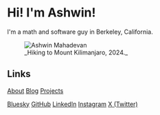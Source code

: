 
# Hi! I'm Ashwin!

I'm a math and software guy in Berkeley, California.

<figure>
	<Image src={cover} alt="Ashwin Mahadevan" />
	<figcaption>_Hiking to Mount Kilimanjaro, 2024._</figcaption>
</figure>

## Links

[About](/about)
[Blog](/blog)
[Projects](/projects)

[Bluesky](/social/bluesky)
[GitHub](/social/github)
[LinkedIn](/social/linkedin)
[Instagram](/social/instagram)
[X (Twitter)](/social/x)
